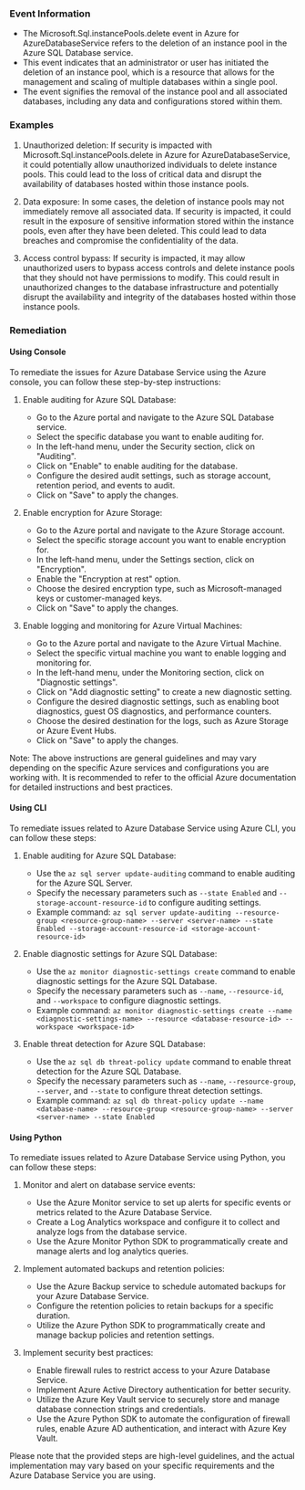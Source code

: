 
### Event Information

- The Microsoft.Sql.instancePools.delete event in Azure for AzureDatabaseService refers to the deletion of an instance pool in the Azure SQL Database service.
- This event indicates that an administrator or user has initiated the deletion of an instance pool, which is a resource that allows for the management and scaling of multiple databases within a single pool.
- The event signifies the removal of the instance pool and all associated databases, including any data and configurations stored within them.


### Examples

1. Unauthorized deletion: If security is impacted with Microsoft.Sql.instancePools.delete in Azure for AzureDatabaseService, it could potentially allow unauthorized individuals to delete instance pools. This could lead to the loss of critical data and disrupt the availability of databases hosted within those instance pools.

2. Data exposure: In some cases, the deletion of instance pools may not immediately remove all associated data. If security is impacted, it could result in the exposure of sensitive information stored within the instance pools, even after they have been deleted. This could lead to data breaches and compromise the confidentiality of the data.

3. Access control bypass: If security is impacted, it may allow unauthorized users to bypass access controls and delete instance pools that they should not have permissions to modify. This could result in unauthorized changes to the database infrastructure and potentially disrupt the availability and integrity of the databases hosted within those instance pools.

### Remediation

#### Using Console

To remediate the issues for Azure Database Service using the Azure console, you can follow these step-by-step instructions:

1. Enable auditing for Azure SQL Database:
   - Go to the Azure portal and navigate to the Azure SQL Database service.
   - Select the specific database you want to enable auditing for.
   - In the left-hand menu, under the Security section, click on "Auditing".
   - Click on "Enable" to enable auditing for the database.
   - Configure the desired audit settings, such as storage account, retention period, and events to audit.
   - Click on "Save" to apply the changes.

2. Enable encryption for Azure Storage:
   - Go to the Azure portal and navigate to the Azure Storage account.
   - Select the specific storage account you want to enable encryption for.
   - In the left-hand menu, under the Settings section, click on "Encryption".
   - Enable the "Encryption at rest" option.
   - Choose the desired encryption type, such as Microsoft-managed keys or customer-managed keys.
   - Click on "Save" to apply the changes.

3. Enable logging and monitoring for Azure Virtual Machines:
   - Go to the Azure portal and navigate to the Azure Virtual Machine.
   - Select the specific virtual machine you want to enable logging and monitoring for.
   - In the left-hand menu, under the Monitoring section, click on "Diagnostic settings".
   - Click on "Add diagnostic setting" to create a new diagnostic setting.
   - Configure the desired diagnostic settings, such as enabling boot diagnostics, guest OS diagnostics, and performance counters.
   - Choose the desired destination for the logs, such as Azure Storage or Azure Event Hubs.
   - Click on "Save" to apply the changes.

Note: The above instructions are general guidelines and may vary depending on the specific Azure services and configurations you are working with. It is recommended to refer to the official Azure documentation for detailed instructions and best practices.

#### Using CLI

To remediate issues related to Azure Database Service using Azure CLI, you can follow these steps:

1. Enable auditing for Azure SQL Database:
   - Use the `az sql server update-auditing` command to enable auditing for the Azure SQL Server.
   - Specify the necessary parameters such as `--state Enabled` and `--storage-account-resource-id` to configure auditing settings.
   - Example command: `az sql server update-auditing --resource-group <resource-group-name> --server <server-name> --state Enabled --storage-account-resource-id <storage-account-resource-id>`

2. Enable diagnostic settings for Azure SQL Database:
   - Use the `az monitor diagnostic-settings create` command to enable diagnostic settings for the Azure SQL Database.
   - Specify the necessary parameters such as `--name`, `--resource-id`, and `--workspace` to configure diagnostic settings.
   - Example command: `az monitor diagnostic-settings create --name <diagnostic-settings-name> --resource <database-resource-id> --workspace <workspace-id>`

3. Enable threat detection for Azure SQL Database:
   - Use the `az sql db threat-policy update` command to enable threat detection for the Azure SQL Database.
   - Specify the necessary parameters such as `--name`, `--resource-group`, `--server`, and `--state` to configure threat detection settings.
   - Example command: `az sql db threat-policy update --name <database-name> --resource-group <resource-group-name> --server <server-name> --state Enabled`

#### Using Python

To remediate issues related to Azure Database Service using Python, you can follow these steps:

1. Monitor and alert on database service events:
   - Use the Azure Monitor service to set up alerts for specific events or metrics related to the Azure Database Service.
   - Create a Log Analytics workspace and configure it to collect and analyze logs from the database service.
   - Use the Azure Monitor Python SDK to programmatically create and manage alerts and log analytics queries.

2. Implement automated backups and retention policies:
   - Use the Azure Backup service to schedule automated backups for your Azure Database Service.
   - Configure the retention policies to retain backups for a specific duration.
   - Utilize the Azure Python SDK to programmatically create and manage backup policies and retention settings.

3. Implement security best practices:
   - Enable firewall rules to restrict access to your Azure Database Service.
   - Implement Azure Active Directory authentication for better security.
   - Utilize the Azure Key Vault service to securely store and manage database connection strings and credentials.
   - Use the Azure Python SDK to automate the configuration of firewall rules, enable Azure AD authentication, and interact with Azure Key Vault.

Please note that the provided steps are high-level guidelines, and the actual implementation may vary based on your specific requirements and the Azure Database Service you are using.

